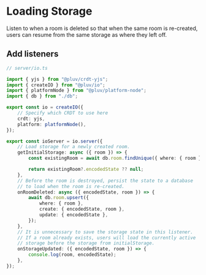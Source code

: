 # Loading Storage

Listen to when a room is deleted so that when the same room is re-created, users can resume from the same storage as where they left off.

## Add listeners

```ts
// server/io.ts

import { yjs } from "@pluv/crdt-yjs";
import { createIO } from "@pluv/io";
import { platformNode } from "@pluv/platform-node";
import { db } from "./db";

export const io = createIO({
    // Specify which CRDT to use here
    crdt: yjs,
    platform: platformNode(),
});

export const ioServer = io.server({
    // Load storage for a newly created room.
    getInitialStorage: async ({ room }) => {
        const existingRoom = await db.room.findUnique({ where: { room } });

        return existingRoom?.encodedState ?? null;
    },
    // Before the room is destroyed, persist the state to a database
    // to load when the room is re-created.
    onRoomDeleted: async ({ encodedState, room }) => {
        await db.room.upsert({
            where: { room },
            create: { encodedState, room },
            update: { encodedState },
        });
    },
    // It is unnecessary to save the storage state in this listener.
    // If a room already exists, users will load the currently active
    // storage before the storage from initialStorage.
    onStorageUpdated: ({ encodedState, room }) => {
        console.log(room, encodedState);
    },
});
```
